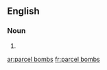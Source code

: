 ==English==

===Noun===
{{head|en}}

# {{plural of|parcel bomb}}

[[ar:parcel bombs]]
[[fr:parcel bombs]]